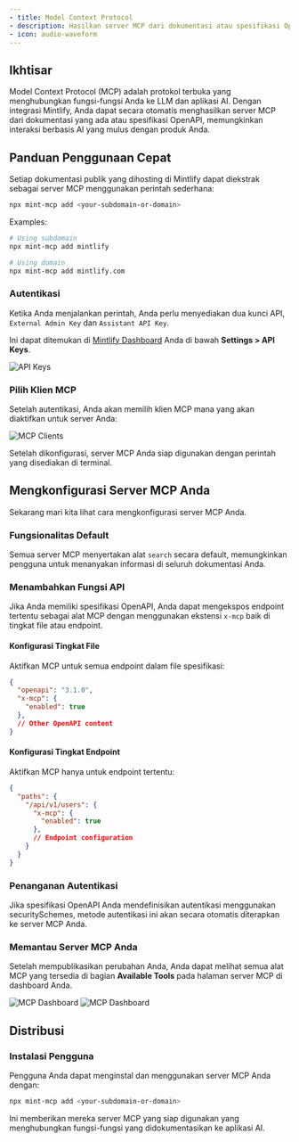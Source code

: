 ```yaml
---
- title: Model Context Protocol
- description: Hasilkan server MCP dari dokumentasi atau spesifikasi OpenAPI Anda
- icon: audio-waveform
---
```


## Ikhtisar

Model Context Protocol (MCP) adalah protokol terbuka yang menghubungkan fungsi-fungsi Anda ke LLM dan aplikasi AI. Dengan integrasi Mintlify, Anda dapat secara otomatis menghasilkan server MCP dari dokumentasi yang ada atau spesifikasi OpenAPI, memungkinkan interaksi berbasis AI yang mulus dengan produk Anda.

## Panduan Penggunaan Cepat

Setiap dokumentasi publik yang dihosting di Mintlify dapat diekstrak sebagai server MCP menggunakan perintah sederhana:

```bash
npx mint-mcp add <your-subdomain-or-domain>
```

Examples:

```bash
# Using subdomain
npx mint-mcp add mintlify

# Using domain
npx mint-mcp add mintlify.com
```

### Autentikasi

Ketika Anda menjalankan perintah, Anda perlu menyediakan dua kunci API, `External Admin Key` dan `Assistant API Key`.

Ini dapat ditemukan di [Mintlify Dashboard](https://dashboard.mintlify.com/settings/organization/api-keys) Anda di bawah **Settings > API Keys**.

<Frame>
  <img src="/images/mcp/mcp-terminal.png" alt="API Keys" />
</Frame>

### Pilih Klien MCP

Setelah autentikasi, Anda akan memilih klien MCP mana yang akan diaktifkan untuk server Anda:

<Frame>
  <img src="/images/mcp/mcp-terminal-completed.png" alt="MCP Clients" />
</Frame>

Setelah dikonfigurasi, server MCP Anda siap digunakan dengan perintah yang disediakan di terminal.

## Mengkonfigurasi Server MCP Anda

Sekarang mari kita lihat cara mengkonfigurasi server MCP Anda.

### Fungsionalitas Default

Semua server MCP menyertakan alat `search` secara default, memungkinkan pengguna untuk menanyakan informasi di seluruh dokumentasi Anda.

### Menambahkan Fungsi API

Jika Anda memiliki spesifikasi OpenAPI, Anda dapat mengekspos endpoint tertentu sebagai alat MCP dengan menggunakan ekstensi `x-mcp` baik di tingkat file atau endpoint.

#### Konfigurasi Tingkat File

Aktifkan MCP untuk semua endpoint dalam file spesifikasi:

```json
{
  "openapi": "3.1.0",
  "x-mcp": {
    "enabled": true
  },
  // Other OpenAPI content
}
```

#### Konfigurasi Tingkat Endpoint

Aktifkan MCP hanya untuk endpoint tertentu:

```json
{
  "paths": {
    "/api/v1/users": {
      "x-mcp": {
        "enabled": true
      },
      // Endpoint configuration
    }
  }
}
```

### Penanganan Autentikasi

Jika spesifikasi OpenAPI Anda mendefinisikan autentikasi menggunakan securitySchemes, metode autentikasi ini akan secara otomatis diterapkan ke server MCP Anda.

### Memantau Server MCP Anda

Setelah mempublikasikan perubahan Anda, Anda dapat melihat semua alat MCP yang tersedia di bagian **Available Tools** pada halaman server MCP di dashboard Anda.

<Frame>
  <img src="/images/mcp/mcp-server-page-light.png" alt="MCP Dashboard" class="block dark:hidden" />

  <img src="/images/mcp/mcp-server-page-dark.png" alt="MCP Dashboard" class="hidden dark:block" />
</Frame>

## Distribusi

### Instalasi Pengguna

Pengguna Anda dapat menginstal dan menggunakan server MCP Anda dengan:

```bash
npx mint-mcp add <your-subdomain-or-domain>
```

Ini memberikan mereka server MCP yang siap digunakan yang menghubungkan fungsi-fungsi yang didokumentasikan ke aplikasi AI.
